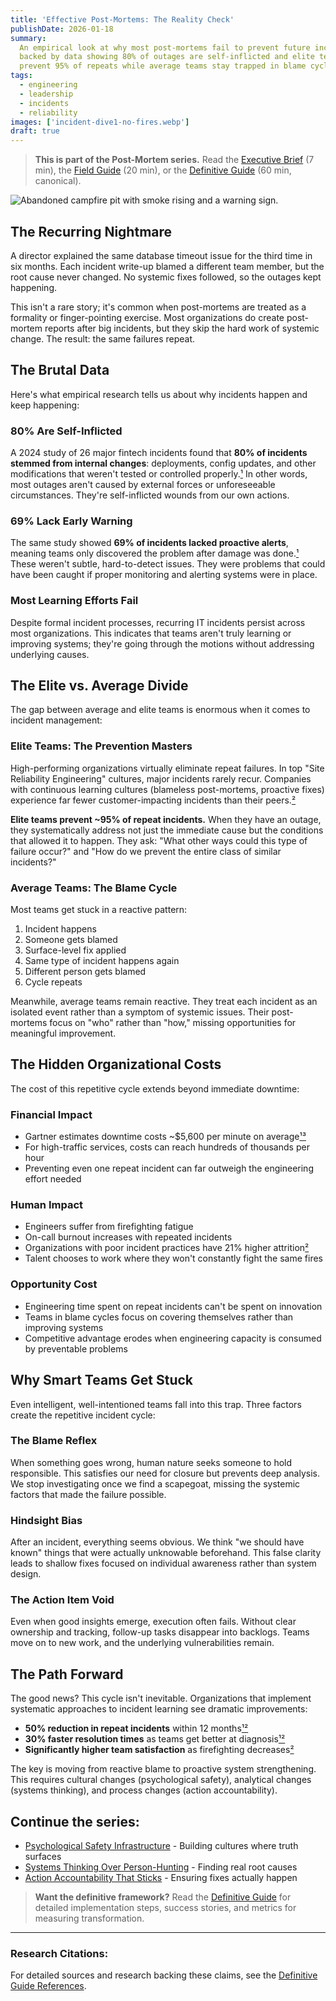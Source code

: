 ```yaml
---
title: 'Effective Post-Mortems: The Reality Check'
publishDate: 2026-01-18
summary:
  An empirical look at why most post-mortems fail to prevent future incidents,
  backed by data showing 80% of outages are self-inflicted and elite teams
  prevent 95% of repeats while average teams stay trapped in blame cycles.
tags:
  - engineering
  - leadership
  - incidents
  - reliability
images: ['incident-dive1-no-fires.webp']
draft: true
---
```


> **This is part of the Post-Mortem series.** Read the
> [Executive Brief](/articles/post-mortem-executive-brief) (7 min), the
> [Field Guide](/articles/post-mortem-field-guide) (20 min), or the
> [Definitive Guide](/articles/post-mortem-that-actually-prevents-future-incidents)
> (60 min, canonical).

![Abandoned campfire pit with smoke rising and a warning sign.](incident-dive1-no-fires.webp)

## The Recurring Nightmare

A director explained the same database timeout issue for the third time in six
months. Each incident write-up blamed a different team member, but the root
cause never changed. No systemic fixes followed, so the outages kept happening.

This isn't a rare story; it's common when post-mortems are treated as a
formality or finger-pointing exercise. Most organizations do create post-mortem
reports after big incidents, but they skip the hard work of systemic change. The
result: the same failures repeat.

## The Brutal Data

Here's what empirical research tells us about why incidents happen and keep
happening:

### 80% Are Self-Inflicted

A 2024 study of 26 major fintech incidents found that **80% of incidents stemmed
from internal changes**: deployments, config updates, and other modifications
that weren't tested or controlled
properly.[¹](/articles/post-mortem-that-actually-prevents-future-incidents#user-content-fn-1)
In other words, most outages aren't caused by external forces or unforeseeable
circumstances. They're self-inflicted wounds from our own actions.

### 69% Lack Early Warning

The same study showed **69% of incidents lacked proactive alerts**, meaning
teams only discovered the problem after damage was
done.[¹](/articles/post-mortem-that-actually-prevents-future-incidents#user-content-fn-1)
These weren't subtle, hard-to-detect issues. They were problems that could have
been caught if proper monitoring and alerting systems were in place.

### Most Learning Efforts Fail

Despite formal incident processes, recurring IT incidents persist across most
organizations. This indicates that teams aren't truly learning or improving
systems; they're going through the motions without addressing underlying causes.

## The Elite vs. Average Divide

The gap between average and elite teams is enormous when it comes to incident
management:

### Elite Teams: The Prevention Masters

High-performing organizations virtually eliminate repeat failures. In top "Site
Reliability Engineering" cultures, major incidents rarely recur. Companies with
continuous learning cultures (blameless post-mortems, proactive fixes)
experience far fewer customer-impacting incidents than their
peers.[²](/articles/post-mortem-that-actually-prevents-future-incidents#user-content-fn-2)

**Elite teams prevent ~95% of repeat incidents.** When they have an outage, they
systematically address not just the immediate cause but the conditions that
allowed it to happen. They ask: "What other ways could this type of failure
occur?" and "How do we prevent the entire class of similar incidents?"

### Average Teams: The Blame Cycle

Most teams get stuck in a reactive pattern:

1. Incident happens
2. Someone gets blamed
3. Surface-level fix applied
4. Same type of incident happens again
5. Different person gets blamed
6. Cycle repeats

Meanwhile, average teams remain reactive. They treat each incident as an
isolated event rather than a symptom of systemic issues. Their post-mortems
focus on "who" rather than "how," missing opportunities for meaningful
improvement.

## The Hidden Organizational Costs

The cost of this repetitive cycle extends beyond immediate downtime:

### Financial Impact

- Gartner estimates downtime costs ~$5,600 per minute on
  average[¹³](/articles/post-mortem-that-actually-prevents-future-incidents#user-content-fn-13)
- For high-traffic services, costs can reach hundreds of thousands per hour
- Preventing even one repeat incident can far outweigh the engineering effort
  needed

### Human Impact

- Engineers suffer from firefighting fatigue
- On-call burnout increases with repeated incidents
- Organizations with poor incident practices have 21% higher
  attrition[²](/articles/post-mortem-that-actually-prevents-future-incidents#user-content-fn-2)
- Talent chooses to work where they won't constantly fight the same fires

### Opportunity Cost

- Engineering time spent on repeat incidents can't be spent on innovation
- Teams in blame cycles focus on covering themselves rather than improving
  systems
- Competitive advantage erodes when engineering capacity is consumed by
  preventable problems

## Why Smart Teams Get Stuck

Even intelligent, well-intentioned teams fall into this trap. Three factors
create the repetitive incident cycle:

### The Blame Reflex

When something goes wrong, human nature seeks someone to hold responsible. This
satisfies our need for closure but prevents deep analysis. We stop investigating
once we find a scapegoat, missing the systemic factors that made the failure
possible.

### Hindsight Bias

After an incident, everything seems obvious. We think "we should have known"
things that were actually unknowable beforehand. This false clarity leads to
shallow fixes focused on individual awareness rather than system design.

### The Action Item Void

Even when good insights emerge, execution often fails. Without clear ownership
and tracking, follow-up tasks disappear into backlogs. Teams move on to new
work, and the underlying vulnerabilities remain.

## The Path Forward

The good news? This cycle isn't inevitable. Organizations that implement
systematic approaches to incident learning see dramatic improvements:

- **50% reduction in repeat incidents** within 12
  months[¹²](/articles/post-mortem-that-actually-prevents-future-incidents#user-content-fn-12)
- **30% faster resolution times** as teams get better at
  diagnosis[¹²](/articles/post-mortem-that-actually-prevents-future-incidents#user-content-fn-12)
- **Significantly higher team satisfaction** as firefighting
  decreases[²](/articles/post-mortem-that-actually-prevents-future-incidents#user-content-fn-2)

The key is moving from reactive blame to proactive system strengthening. This
requires cultural changes (psychological safety), analytical changes (systems
thinking), and process changes (action accountability).

## Continue the series:

- [Psychological Safety Infrastructure](/articles/post-mortem-psychological-safety) -
  Building cultures where truth surfaces
- [Systems Thinking Over Person-Hunting](/articles/post-mortem-systems-thinking) -
  Finding real root causes
- [Action Accountability That Sticks](/articles/post-mortem-action-accountability) -
  Ensuring fixes actually happen

> **Want the definitive framework?** Read the
> [Definitive Guide](/articles/post-mortem-that-actually-prevents-future-incidents)
> for detailed implementation steps, success stories, and metrics for measuring
> transformation.

---

### Research Citations:

For detailed sources and research backing these claims, see the
[Definitive Guide References](/articles/post-mortem-that-actually-prevents-future-incidents#references).
